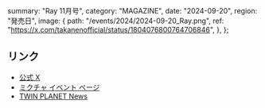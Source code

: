   summary: "Ray 11月号",
  category: "MAGAZINE",
  date: "2024-09-20",
  region: "発売日",
  image: {
    path: "/events/2024/2024-09-20_Ray.png",
    ref: "https://x.com/takanenofficial/status/1804076800764706846",
  },
};


## リンク

* [公式 X](https://x.com/takanenofficial/status/1804076800764706846)
* [ミクチャ イベント ページ](https://mixch.tv/p/drplciry)
* [TWIN PLANET News](https://www.tp-e.jp/news/hoshitanijyoho/) 